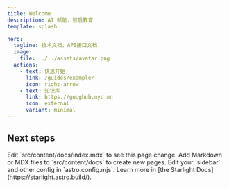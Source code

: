 ```yaml
---
title: Welcome
description: AI 赋能，智启教育
template: splash

hero:
  tagline: 技术文档，API接口文档.
  image:
    file: ../../assets/avatar.png
  actions:
    - text: 快速开始
      link: /guides/example/
      icon: right-arrow
    - text: 知识库
      link: https://googhub.nyc.mn
      icon: external
      variant: minimal
---
```



## Next steps

<CardGrid>
	<Card title="Update content" icon="pencil">
		Edit `src/content/docs/index.mdx` to see this page change.
	</Card>
	<Card title="Add new content" icon="add-document">
		Add Markdown or MDX files to `src/content/docs` to create new pages.
	</Card>
	<Card title="Configure your site" icon="setting">
		Edit your `sidebar` and other config in `astro.config.mjs`.
	</Card>
	<Card title="Read the docs" icon="open-book">
		Learn more in [the Starlight Docs](https://starlight.astro.build/).
	</Card>
</CardGrid>
